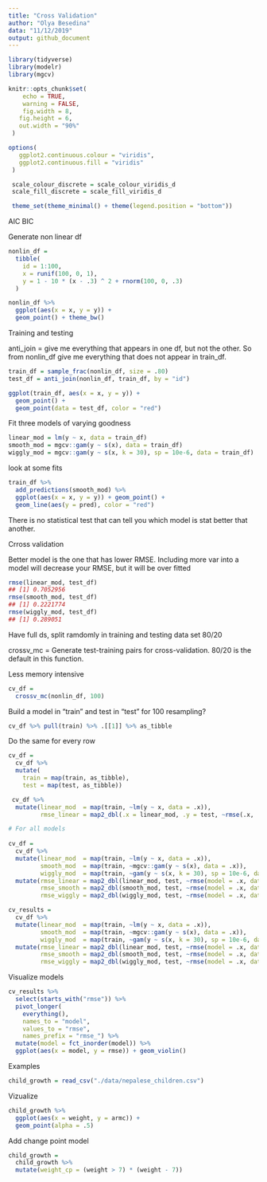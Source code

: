 ```yaml
---
title: "Cross Validation"
author: "Olya Besedina"
data: "11/12/2019"
output: github_document
---
```

  
```r
library(tidyverse)
library(modelr)
library(mgcv)

knitr::opts_chunk$set(
 	echo = TRUE,
 	warning = FALSE,
 	fig.width = 8, 
   fig.height = 6,
   out.width = "90%"
 )

options(
   ggplot2.continuous.colour = "viridis",
   ggplot2.continuous.fill = "viridis"
 )

 scale_colour_discrete = scale_colour_viridis_d
 scale_fill_discrete = scale_fill_viridis_d

 theme_set(theme_minimal() + theme(legend.position = "bottom"))
```

AIC 
BIC


Generate non linear df

```r
nonlin_df = 
  tibble(
    id = 1:100,
    x = runif(100, 0, 1),
    y = 1 - 10 * (x - .3) ^ 2 + rnorm(100, 0, .3)
  )

nonlin_df %>% 
  ggplot(aes(x = x, y = y)) + 
  geom_point() + theme_bw()
```


Training and testing

anti_join = give me everything that appears in one df, but not the other. So from nonlin_df give me everything that does not appear in train_df.

```r
train_df = sample_frac(nonlin_df, size = .80)
test_df = anti_join(nonlin_df, train_df, by = "id")

ggplot(train_df, aes(x = x, y = y)) + 
  geom_point() + 
  geom_point(data = test_df, color = "red")
```

Fit three models of varying goodness

```r
linear_mod = lm(y ~ x, data = train_df)
smooth_mod = mgcv::gam(y ~ s(x), data = train_df)
wiggly_mod = mgcv::gam(y ~ s(x, k = 30), sp = 10e-6, data = train_df)
```

look at some fits
```r
train_df %>% 
  add_predictions(smooth_mod) %>% 
  ggplot(aes(x = x, y = y)) + geom_point() + 
  geom_line(aes(y = pred), color = "red")
```

There is no statistical test that can tell you which model is stat better that another.

Crross validation

Better model is the one that has lower RMSE. Including more var into a model will decrease your RMSE, but it will be over fitted

```r
rmse(linear_mod, test_df)
## [1] 0.7052956
rmse(smooth_mod, test_df)
## [1] 0.2221774
rmse(wiggly_mod, test_df)
## [1] 0.289051
```

Have full ds, split ramdomly in training and testing data set 80/20

crossv_mc = Generate test-training pairs for cross-validation. 80/20 is the default in this function.

Less memory intensive
```r
cv_df = 
  crossv_mc(nonlin_df, 100) 
```

Build a model in "train" and test in "test" for 100 resampling?

```r
cv_df %>% pull(train) %>% .[[1]] %>% as_tibble
```

Do the same for every row

```r
cv_df =
  cv_df %>% 
  mutate(
    train = map(train, as_tibble),
    test = map(test, as_tibble))
```


```r
 cv_df %>% 
  mutate(linear_mod  = map(train, ~lm(y ~ x, data = .x)),
         rmse_linear = map2_dbl(.x = linear_mod, .y = test, ~rmse(.x, .y)))

# For all models 
       
cv_df = 
  cv_df %>% 
  mutate(linear_mod  = map(train, ~lm(y ~ x, data = .x)),
         smooth_mod  = map(train, ~mgcv::gam(y ~ s(x), data = .x)),
         wiggly_mod  = map(train, ~gam(y ~ s(x, k = 30), sp = 10e-6, data = .x))) %>% 
  mutate(rmse_linear = map2_dbl(linear_mod, test, ~rmse(model = .x, data = .y)),
         rmse_smooth = map2_dbl(smooth_mod, test, ~rmse(model = .x, data = .y)),
         rmse_wiggly = map2_dbl(wiggly_mod, test, ~rmse(model = .x, data = .y)))
```

```r
cv_results = 
  cv_df %>% 
  mutate(linear_mod  = map(train, ~lm(y ~ x, data = .x)),
         smooth_mod  = map(train, ~mgcv::gam(y ~ s(x), data = .x)),
         wiggly_mod  = map(train, ~gam(y ~ s(x, k = 30), sp = 10e-6, data = .x))) %>% 
  mutate(rmse_linear = map2_dbl(linear_mod, test, ~rmse(model = .x, data = .y)),
         rmse_smooth = map2_dbl(smooth_mod, test, ~rmse(model = .x, data = .y)),
         rmse_wiggly = map2_dbl(wiggly_mod, test, ~rmse(model = .x, data = .y)))
```


Visualize models

```r
cv_results %>% 
  select(starts_with("rmse")) %>% 
  pivot_longer(
    everything(),
    names_to = "model", 
    values_to = "rmse",
    names_prefix = "rmse_") %>% 
  mutate(model = fct_inorder(model)) %>% 
  ggplot(aes(x = model, y = rmse)) + geom_violin()
```





Examples 

```r
child_growth = read_csv("./data/nepalese_children.csv")
```

Vizualize

```r
child_growth %>% 
  ggplot(aes(x = weight, y = armc)) + 
  geom_point(alpha = .5)
```

Add change point model
```r
child_growth =
  child_growth %>% 
  mutate(weight_cp = (weight > 7) * (weight - 7))
```







